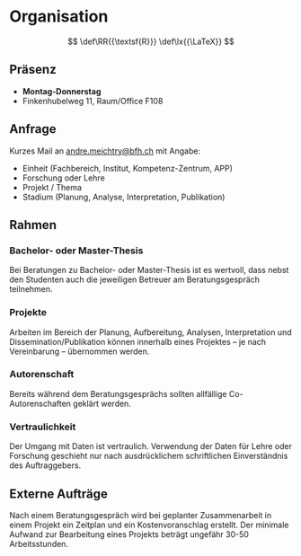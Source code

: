 # Organisation

::: {.hidden}
$$
 \def\RR{{\textsf{R}}}
 \def\lx{{\LaTeX}} 
$$
:::



## Präsenz

 * **Montag-Donnerstag**
 * Finkenhubelweg 11, Raum/Office F108
 

 
  
## Anfrage

Kurzes Mail an [andre.meichtry@bfh.ch](mailto:andre.meichtry@bfh.ch) mit Angabe:

* Einheit (Fachbereich, Institut, Kompetenz-Zentrum, APP)
* Forschung oder Lehre
* Projekt / Thema 
* Stadium (Planung, Analyse, Interpretation, Publikation)



## Rahmen

###  Bachelor- oder Master-Thesis 

Bei Beratungen zu Bachelor- oder Master-Thesis ist es wertvoll, dass nebst den Studenten  auch die jeweiligen Betreuer am Beratungsgespräch teilnehmen.

<!-- [^1]: Menschen, die an einer Hochschule einem Studium nachgehen, heissen Studenten. Man kann nicht sagen: "In der Kneipe sitzen biertrinkende Studierende" oder "Wir weinen um die gestorbenen Studierenden". -->


### Projekte
 

Arbeiten im Bereich der Planung, Aufbereitung, Analysen, Interpretation und Dissemination/Publikation können innerhalb eines Projektes -- je nach Vereinbarung -- übernommen werden. 

<!-- Eine Beratung wird kostenlos durchgeführt, sofern sie eine oder weniger als eine Stunde dauert. -->


### Autorenschaft

Bereits während dem Beratungsgesprächs sollten allfällige Co-Autorenschaften geklärt werden. 

### Vertraulichkeit

Der Umgang mit Daten ist vertraulich. Verwendung der Daten für Lehre oder Forschung geschieht nur nach ausdrücklichem schriftlichen Einverständnis des 
Auftraggebers.


## Externe Aufträge

Nach einem Beratungsgespräch wird bei geplanter Zusammenarbeit in einem Projekt ein Zeitplan und ein Kostenvoranschlag  erstellt. Der minimale Aufwand zur Bearbeitung eines Projekts beträgt ungefähr 30-50 Arbeitsstunden. 


